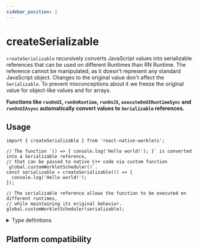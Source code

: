 ```yaml
---
sidebar_position: 2
---
```


# createSerializable

`createSerializable` recursively converts JavaScript values into serializable references that can be used on different Runtimes than RN Runtime.
The reference cannot be manipulated, as it doesn't represent any standard JavaScript object. Changes to the original value don't affect the `Serializable`. 
To prevent misconceptions about it we freeze the original value for object-like values and for arrays.

**Functions like `runOnUI`, `runOnRuntime`, `runOnJS`, `executeOnUIRuntimeSync` and `runOnUIAsync` automatically convert values to `Serializable` references.**

## Usage

```tsx
import { createSerializable } from 'react-native-worklets';

// The function `() => { console.log('Hello world!'); }` is converted into a Serializable reference,
// that can be passed to native C++ code via custom function `global.customWorkletScheduler()`.
const serializable = createSerializable(() => {
  console.log('Hello world!');
});

// The serializable reference allows the function to be executed on different runtimes,
// while maintaining its original behavior.
global.customWorkletScheduler(serializable);
```

<details>
<summary>Type definitions</summary>

```typescript
type SerializableRef<T = unknown> = {
  __serializableRef: true;
  __nativeStateSerializableJSRef: T;
};


function createSerializable<T>(value: T): SerializableRef<T> {
  return value as SerializableRef<T>;
}
```

</details>

## Platform compatibility

<PlatformCompatibility android ios web />